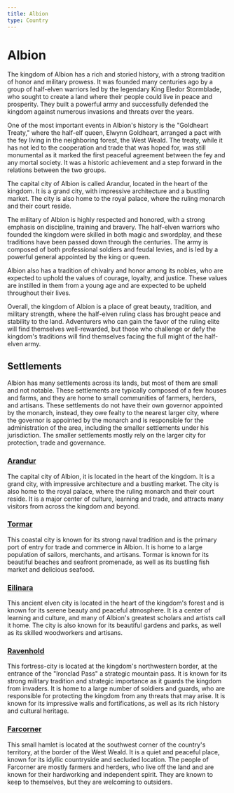 ```yaml
---
title: Albion
type: Country
---
```


# Albion

The kingdom of Albion has a rich and storied history, with a strong tradition of honor and military prowess. It was founded many centuries ago by a group of half-elven warriors led by the legendary King Eledor Stormblade, who sought to create a land where their people could live in peace and prosperity. They built a powerful army and successfully defended the kingdom against numerous invasions and threats over the years.

One of the most important events in Albion's history is the "Goldheart Treaty," where the half-elf queen, Elwynn Goldheart, arranged a pact with the fey living in the neighboring forest, the West Weald. The treaty, while it has not led to the cooperation and trade that was hoped for, was still monumental as it marked the first peaceful agreement between the fey and any mortal society. It was a historic achievement and a step forward in the relations between the two groups.

The capital city of Albion is called Arandur, located in the heart of the kingdom. It is a grand city, with impressive architecture and a bustling market. The city is also home to the royal palace, where the ruling monarch and their court reside.

The military of Albion is highly respected and honored, with a strong emphasis on discipline, training and bravery. The half-elven warriors who founded the kingdom were skilled in both magic and swordplay, and these traditions have been passed down through the centuries. The army is composed of both professional soldiers and feudal levies, and is led by a powerful general appointed by the king or queen.

Albion also has a tradition of chivalry and honor among its nobles, who are expected to uphold the values of courage, loyalty, and justice. These values are instilled in them from a young age and are expected to be upheld throughout their lives.

Overall, the kingdom of Albion is a place of great beauty, tradition, and military strength, where the half-elven ruling class has brought peace and stability to the land. Adventurers who can gain the favor of the ruling elite will find themselves well-rewarded, but those who challenge or defy the kingdom's traditions will find themselves facing the full might of the half-elven army.

## Settlements

Albion has many settlements across its lands, but most of them are small and not notable. These settlements are typically composed of a few houses and farms, and they are home to small communities of farmers, herders, and artisans. These settlements do not have their own governor appointed by the monarch, instead, they owe fealty to the nearest larger city, where the governor is appointed by the monarch and is responsible for the administration of the area, including the smaller settlements under his jurisdiction. The smaller settlements mostly rely on the larger city for protection, trade and governance.

### [Arandur](./large-settlements/arandur)

The capital city of Albion, it is located in the heart of the kingdom. It is a grand city, with impressive architecture and a bustling market. The city is also home to the royal palace, where the ruling monarch and their court reside. It is a major center of culture, learning and trade, and attracts many visitors from across the kingdom and beyond.

### [Tormar](./large-settlements/tormar)

This coastal city is known for its strong naval tradition and is the primary port of entry for trade and commerce in Albion. It is home to a large population of sailors, merchants, and artisans. Tormar is known for its beautiful beaches and seafront promenade, as well as its bustling fish market and delicious seafood.

### [Eilinara](./large-settlements/eilinara)

This ancient elven city is located in the heart of the kingdom's forest and is known for its serene beauty and peaceful atmosphere. It is a center of learning and culture, and many of Albion's greatest scholars and artists call it home. The city is also known for its beautiful gardens and parks, as well as its skilled woodworkers and artisans.

### [Ravenhold](./large-settlements/ravenhold)

This fortress-city is located at the kingdom's northwestern border, at the entrance of the "Ironclad Pass" a strategic mountain pass. It is known for its strong military tradition and strategic importance as it guards the kingdom from invaders. It is home to a large number of soldiers and guards, who are responsible for protecting the kingdom from any threats that may arise. It is known for its impressive walls and fortifications, as well as its rich history and cultural heritage.

### [Farcorner](./other-settlements/farcorner)

This small hamlet is located at the southwest corner of the country's territory, at the border of the West Weald. It is a quiet and peaceful place, known for its idyllic countryside and secluded location. The people of Farcorner are mostly farmers and herders, who live off the land and are known for their hardworking and independent spirit. They are known to keep to themselves, but they are welcoming to outsiders.
